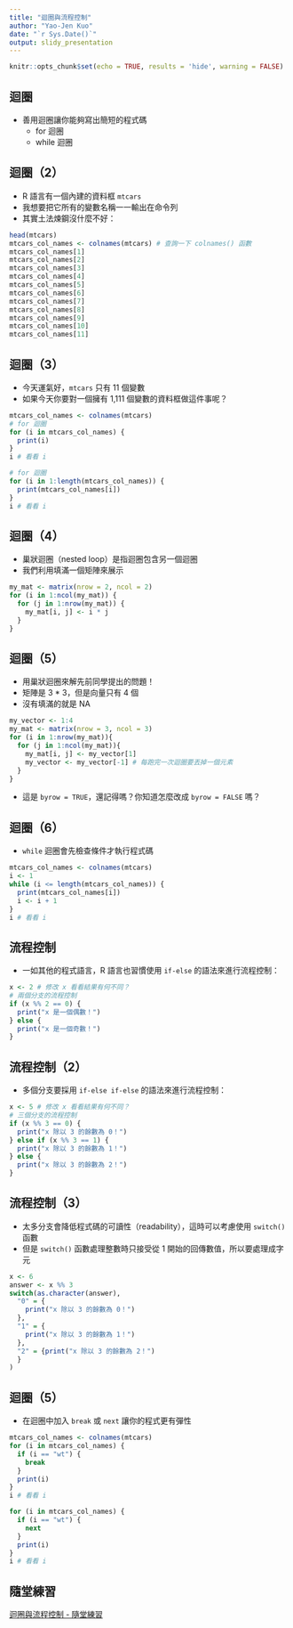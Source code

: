 ```yaml
---
title: "迴圈與流程控制"
author: "Yao-Jen Kuo"
date: "`r Sys.Date()`"
output: slidy_presentation
---
```


```r
knitr::opts_chunk$set(echo = TRUE, results = 'hide', warning = FALSE)
```

## 迴圈

- 善用迴圈讓你能夠寫出簡短的程式碼
    - for 迴圈
    - while 迴圈
    
## 迴圈（2）

- R 語言有一個內建的資料框 `mtcars`
- 我想要把它所有的變數名稱一一輸出在命令列
- 其實土法煉鋼沒什麼不好：

```r
head(mtcars)
mtcars_col_names <- colnames(mtcars) # 查詢一下 colnames() 函數
mtcars_col_names[1]
mtcars_col_names[2]
mtcars_col_names[3]
mtcars_col_names[4]
mtcars_col_names[5]
mtcars_col_names[6]
mtcars_col_names[7]
mtcars_col_names[8]
mtcars_col_names[9]
mtcars_col_names[10]
mtcars_col_names[11]
```

## 迴圈（3）

- 今天運氣好，`mtcars` 只有 11 個變數
- 如果今天你要對一個擁有 1,111 個變數的資料框做這件事呢？

```r
mtcars_col_names <- colnames(mtcars)
# for 迴圈
for (i in mtcars_col_names) {
  print(i)
}
i # 看看 i 

# for 迴圈
for (i in 1:length(mtcars_col_names)) {
  print(mtcars_col_names[i])
}
i # 看看 i
```

## 迴圈（4）

- 巢狀迴圈（nested loop）是指迴圈包含另一個迴圈
- 我們利用填滿一個矩陣來展示

```r
my_mat <- matrix(nrow = 2, ncol = 2)
for (i in 1:ncol(my_mat)) {
  for (j in 1:nrow(my_mat)) {
    my_mat[i, j] <- i * j
  }
}
```

## 迴圈（5）

- 用巢狀迴圈來解先前同學提出的問題！
- 矩陣是 3 * 3，但是向量只有 4 個
- 沒有填滿的就是 NA

```r
my_vector <- 1:4
my_mat <- matrix(nrow = 3, ncol = 3)
for (i in 1:nrow(my_mat)){
  for (j in 1:ncol(my_mat)){
    my_mat[i, j] <- my_vector[1]
    my_vector <- my_vector[-1] # 每跑完一次迴圈要丟掉一個元素
  }
}
```

- 這是 `byrow = TRUE`，還記得嗎？你知道怎麼改成 `byrow = FALSE` 嗎？

## 迴圈（6）

- `while` 迴圈會先檢查條件才執行程式碼

```r
mtcars_col_names <- colnames(mtcars)
i <- 1
while (i <= length(mtcars_col_names)) {
  print(mtcars_col_names[i])
  i <- i + 1
}
i # 看看 i
```

## 流程控制

- 一如其他的程式語言，R 語言也習慣使用 `if-else` 的語法來進行流程控制：

```r
x <- 2 # 修改 x 看看結果有何不同？
# 兩個分支的流程控制
if (x %% 2 == 0) {
  print("x 是一個偶數！")
} else {
  print("x 是一個奇數！")
}
```

## 流程控制（2）

- 多個分支要採用 `if-else if-else` 的語法來進行流程控制：

```r
x <- 5 # 修改 x 看看結果有何不同？
# 三個分支的流程控制
if (x %% 3 == 0) {
  print("x 除以 3 的餘數為 0！")
} else if (x %% 3 == 1) {
  print("x 除以 3 的餘數為 1！")
} else {
  print("x 除以 3 的餘數為 2！")
}
```

## 流程控制（3）

- 太多分支會降低程式碼的可讀性（readability），這時可以考慮使用 `switch()` 函數
- 但是 `switch()` 函數處理整數時只接受從 1 開始的回傳數值，所以要處理成字元

```r
x <- 6
answer <- x %% 3
switch(as.character(answer),
  "0" = {
    print("x 除以 3 的餘數為 0！")
  },
  "1" = {
    print("x 除以 3 的餘數為 1！")
  },
  "2" = {print("x 除以 3 的餘數為 2！")
  }
)
```

## 迴圈（5）

- 在迴圈中加入 `break` 或 `next` 讓你的程式更有彈性

```r
mtcars_col_names <- colnames(mtcars)
for (i in mtcars_col_names) {
  if (i == "wt") {
    break
  }
  print(i)
}
i # 看看 i

for (i in mtcars_col_names) {
  if (i == "wt") {
    next
  }
  print(i)
}
i # 看看 i
```

## 隨堂練習

[迴圈與流程控制 - 隨堂練習](https://yaojenkuo.github.io/r_rookies/ch4_exercise)